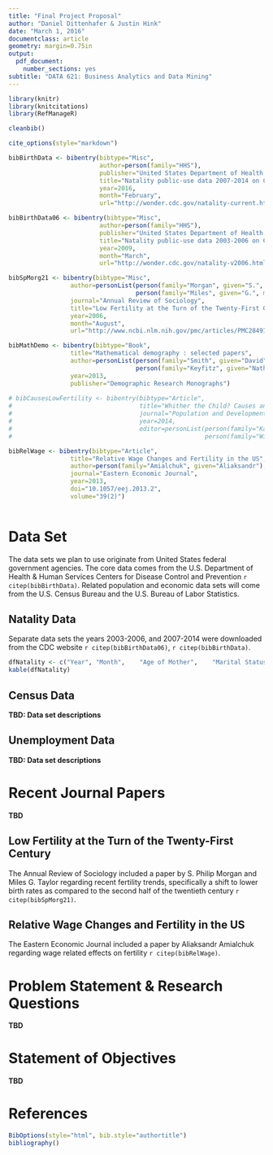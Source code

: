 ```yaml
---
title: "Final Project Proposal"
author: "Daniel Dittenhafer & Justin Hink"
date: "March 1, 2016"
documentclass: article 
geometry: margin=0.75in
output: 
  pdf_document:
    number_sections: yes
subtitle: "DATA 621: Business Analytics and Data Mining"
---
```

```r
library(knitr)
library(knitcitations)
library(RefManageR)

cleanbib()

cite_options(style="markdown")

bibBirthData <- bibentry(bibtype="Misc",
                         author=person(family="HHS"),
                         publisher="United States Department of Health and Human Services (US DHHS), Centers for Disease Control and Prevention (CDC), National Center for Health Statistics (NCHS), Division of Vital Statistics",
                         title="Natality public-use data 2007-2014 on CDC WONDER Online Database",
                         year=2016,
                         month="February",
                         url="http://wonder.cdc.gov/natality-current.html")

bibBirthData06 <- bibentry(bibtype="Misc",
                         author=person(family="HHS"),
                         publisher="United States Department of Health and Human Services (US DHHS), Centers for Disease Control and Prevention (CDC), National Center for Health Statistics (NCHS), Division of Vital Statistics",
                         title="Natality public-use data 2003-2006 on CDC WONDER Online Database",
                         year=2009,
                         month="March",
                         url="http://wonder.cdc.gov/natality-v2006.html")

bibSpMorg21 <- bibentry(bibtype="Misc",
                 author=personList(person(family="Morgan", given="S.", middle="Philip"), 
                                   person(family="Miles", given="G.", middle="Taylor")),
                 journal="Annual Review of Sociology",
                 title="Low Fertility at the Turn of the Twenty-First Century",
                 year=2006,
                 month="August",
                 url="http://www.ncbi.nlm.nih.gov/pmc/articles/PMC2849172/")

bibMathDemo <- bibentry(bibtype="Book",
                 title="Mathematical demography : selected papers",
                 author=personList(person(family="Smith", given="David"),
                                   person(family="Keyfitz", given="Nathan")),
                 year=2013,
                 publisher="Demographic Research Monographs")
                 
# bibCausesLowFertility <- bibentry(bibtype="Article",
#                                   title="Whither the Child? Causes and Consequences of Low Fertility",
#                                   journal="Population and Development Review",
#                                   year=2014,
#                                   editor=personList(person(family="Kaufmann", given="Eric"),
#                                                     person(family="Wilcox", given="W. Bradford")))

bibRelWage <- bibentry(bibtype="Article",
                 title="Relative Wage Changes and Fertility in the US",
                 author=person(family="Amialchuk", given="Aliaksandr"),
                 journal="Eastern Economic Journal",
                 year=2013,
                 doi="10.1057/eej.2013.2",
                 volume="39(2)")
                                   
```

# Data Set

The data sets we plan to use originate from United States federal government agencies. The core data comes from the U.S. Department of Health & Human Services Centers for Disease Control and Prevention  `r citep(bibBirthData)`. Related population and economic data sets will come from the U.S. Census Bureau and the U.S. Bureau of Labor Statistics.


## Natality Data

Separate data sets the years 2003-2006, and 2007-2014 were downloaded from the CDC website `r citep(bibBirthData06)`, `r citep(bibBirthData)`.

```r
dfNatality <- c("Year", "Month",	"Age of Mother",	"Marital Status",	"Education",	"Births")
kable(dfNatality)
```

##  Census Data

**TBD: Data set descriptions**


## Unemployment Data

**TBD: Data set descriptions**


# Recent Journal Papers

**TBD**

## Low Fertility at the Turn of the Twenty-First Century

The Annual Review of Sociology included a paper by S. Philip Morgan and Miles G. Taylor regarding recent fertility trends, specifically a shift to lower birth rates as compared to the second half of the twentieth century `r citep(bibSpMorg21)`.

## Relative Wage Changes and Fertility in the US

The Eastern Economic Journal included a paper by Aliaksandr Amialchuk regarding wage related effects on fertility `r citep(bibRelWage)`. 

# Problem Statement & Research Questions

**TBD**

# Statement of Objectives

**TBD**


# References

```r
BibOptions(style="html", bib.style="authortitle")
bibliography()
```

